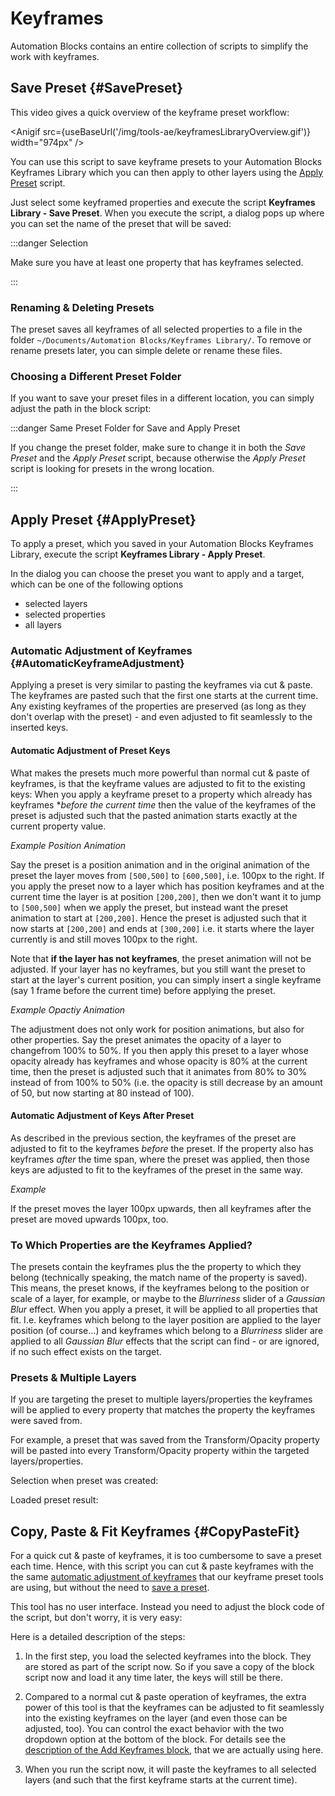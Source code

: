 


# Keyframes

Automation Blocks contains an entire collection of scripts to simplify the work with keyframes.


## Save Preset {#SavePreset}

This video gives a quick overview of the keyframe preset workflow:

<Anigif src={useBaseUrl('/img/tools-ae/keyframesLibraryOverview.gif')} width="974px" />

You can use this script to save keyframe presets to your Automation Blocks Keyframes Library which you can then apply to other layers using the [Apply Preset](#ApplyPreset) script. 

Just select some keyframed properties and execute the script **Keyframes Library - Save Preset**.
When you execute the script, a dialog pops up where you can set the name of the preset that will be saved:

<RetinaImg
	src="/img/tools-ae/keyframesLibrarySavePresetDialog.png"
	alt="After Effects Script: Keyframes Library - Save Preset - Dialog"
/>

:::danger Selection

Make sure you have at least one property that has keyframes selected.

:::

### Renaming & Deleting Presets
The preset saves all keyframes of all selected properties to a file in the folder `~/Documents/Automation Blocks/Keyframes Library/`. To remove or rename presets later, you can simple delete or rename these files.

### Choosing a Different Preset Folder

If you want to save your preset files in a different location, you can simply adjust the path in the block script:

<RetinaImg src="/img/tools-ae/keyframePresetsLibraryFolderPath.png" alt="Configure a different preset folder"/>

:::danger Same Preset Folder for Save and Apply Preset

If you change the preset folder, make sure to change it in both the *Save Preset* and the *Apply Preset* script, because otherwise the *Apply Preset* script is looking for presets in the wrong location.


:::

## Apply Preset {#ApplyPreset}

To apply a preset, which you saved in your Automation Blocks Keyframes Library, execute the script **Keyframes Library - Apply Preset**.

<RetinaImg
	src="/img/tools-ae/keyframesLibrarApplyPresetDialog.png"
	alt="After Effects Script: Keyframes Library - Apply Preset - Dialog"
/>

In the dialog you can choose the preset you want to apply and a target, which can be one of the following options 

- selected layers
- selected properties
- all layers

### Automatic Adjustment of Keyframes {#AutomaticKeyframeAdjustment}

Applying a preset is very similar to pasting the keyframes via cut & paste. The keyframes are pasted such that the first one starts at the current time. Any existing keyframes of the properties are preserved (as long as they don't overlap with the preset) - and even adjusted to fit seamlessly to the inserted keys.

#### Automatic Adjustment of Preset Keys

What makes the presets much more powerful than normal cut & paste of keyframes, is that the keyframe values are adjusted to fit to the existing keys: When you apply a keyframe preset to a property which already has keyframes **before the current time* then the value of the  keyframes of the preset is adjusted such that the pasted animation starts exactly at the current property value.

*Example Position Animation*

Say the preset is a position animation and in the original animation of the preset the layer moves from `[500,500]` to `[600,500]`, i.e. 100px to the right. If you apply the preset now to a layer which has position keyframes and at the current time the layer is at position `[200,200]`, then we don't want it to jump to `[500,500]` when we apply the preset, but instead want the preset animation to start at `[200,200]`. Hence the preset is adjusted such that it now starts at `[200,200]` and ends at `[300,200]` i.e. it starts where the layer currently is and still moves 100px to the right.

Note that **if the layer has not keyframes**, the preset animation will not be adjusted. If your layer has no keyframes, but you still want the preset to start at the layer's current position, you can simply insert a single keyframe (say 1 frame before the current time) before applying the preset.

*Example Opactiy Animation*

The adjustment does not only work for position animations, but also for other properties. Say the preset animates the opacity of a layer to changefrom 100% to 50%. If you then apply this preset to a layer whose opacity already has keyframes and whose opacity is 80% at the current time, then the preset is adjusted such that it animates from 80% to 30% instead of from 100% to 50% (i.e. the opacity is still decrease by an amount of 50, but now starting at 80 instead of 100).

#### Automatic Adjustment of Keys After Preset

As described in the previous section, the keyframes of the preset are adjusted to fit to the keyframes *before* the preset. If the property also has keyframes *after* the time span, where the preset was applied, then those keys are adjusted to fit to the keyframes of the preset in the same way.

*Example*

If the preset moves the layer 100px upwards, then all keyframes after the preset are moved upwards 100px, too.

### To Which Properties are the Keyframes Applied?

The presets contain the keyframes plus the the property to which they belong (technically speaking, the match name of the property is saved). This means, the preset knows, if the keyframes belong to the position or scale of a layer, for example, or maybe to the *Blurriness* slider of a *Gaussian Blur* effect. 
When you apply a preset, it will be applied to all properties that fit. I.e. keyframes which belong to the layer position are applied to the layer position (of course...) and keyframes which belong to a *Blurriness* slider are applied to all *Gaussian Blur* effects that the script can find - or are ignored, if no such effect exists on the target.

### Presets & Multiple Layers

If you are targeting the preset to multiple layers/properties the keyframes will be applied to every property that matches the property the keyframes were saved from.

For example, a preset that was saved from the Transform/Opacity property will be pasted into every Transform/Opacity property within the targeted layers/properties.

Selection when preset was created:

<RetinaImg
	src="/img/tools-ae/keyframesLibraryMultiplePropsSelected.png"
	alt="After Effects Script: Keyframes Library - Multiple properties selected"
/>

Loaded preset result:

<RetinaImg
	src="/img/tools-ae/keyframesLibraryLoadToMultipleProps.png"
	alt="After Effects Script: Keyframes Library - Keyframes loaded to multiple properties"
/>



## Copy, Paste & Fit Keyframes {#CopyPasteFit}

For a quick cut & paste of keyframes, it is too cumbersome to save a preset each time. Hence, with this script you can cut & paste keyframes with the the same [automatic adjustment of keyframes](#AutomaticKeyframeAdjustment) that our keyframe preset tools are using, but without the need to [save a preset](#SavePreset).

<Youtube id="lo5nWQTFmgQ" />

This tool has no user interface. Instead you need to adjust the block code of the script, but don't worry, it is very easy:

<RetinaImg src="/img/tools-ae/copyPasteFitKeyframesOverview.png" alt="Copy & Paste keyframes with After Effects script"/>

Here is a detailed description of the steps:

1. In the first step, you load the selected keyframes into the block. They are stored as part of the script now. So if you save a copy of the block script now and load it any time later, the keys will still be there.

2. Compared to a normal cut & paste operation of keyframes, the extra power of this tool is that the keyframes can be adjusted to fit seamlessly into the existing keyframes on the layer (and even those can be adjusted, too). You can control the exact behavior with the two dropdown option at the bottom of the block. For details see the [description of the Add Keyframes block](/block-reference/aeKeyframes#adjustment-of-sourrounding-keyframes), that we are actually using here.

3. When you run the script now, it will paste the keyframes to all selected layers (and such that the first keyframe starts at the current time).


